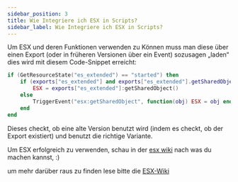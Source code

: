 ```yaml
---
sidebar_position: 3
title: Wie Integriere ich ESX in Scripts?
sidebar_label: Wie Integriere ich ESX in Scripts?
---
```


Um ESX und deren Funktionen verwenden zu Können muss man diese über einen Export (oder in früheren Versionen über ein Event) sozusagen „laden“ dies wird mit diesem Code-Snippet erreicht:
```lua
if (GetResourceState("es_extended") == "started") then
    if (exports["es_extended"] and exports["es_extended"].getSharedObject) then
        ESX = exports["es_extended"]:getSharedObject()
    else
        TriggerEvent("esx:getSharedObject", function(obj) ESX = obj end)
    end
end
```

Dieses checkt, ob eine alte Version benutzt wird (indem es checkt, ob der Export existiert) und benutzt die richtige Variante.

Um ESX erfolgreich zu verwenden, schau in der [esx wiki](https://documentation.esx-framework.org/legacy/installation/) nach was du machen kannst, :) 

um mehr darüber raus zu finden lese bitte die [ESX-Wiki](https://documentation.esx-framework.org/legacy/installation/)